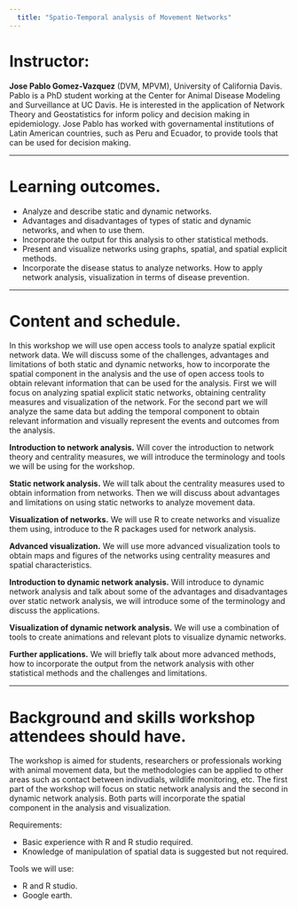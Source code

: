```yaml
---
  title: "Spatio-Temporal analysis of Movement Networks"
---
```

  
# Instructor:  

**Jose Pablo Gomez-Vazquez** (DVM, MPVM), University of California Davis. Pablo is a PhD student working at the Center for Animal Disease Modeling and Surveillance at UC Davis. He is interested in the application of Network Theory and Geostatistics for inform policy and decision making in epidemiology. Jose Pablo has worked with governamental institutions of Latin American countries, such as Peru and Ecuador, to provide tools that can be used for decision making.  


_________


# Learning outcomes.  

-	Analyze and describe static and dynamic networks.
-	Advantages and disadvantages of types of static and dynamic networks, and when to use them.
-	Incorporate the output for this analysis to other statistical methods.
-	Present and visualize networks using graphs, spatial, and spatial explicit methods.
-	Incorporate the disease status to analyze networks. How to apply network analysis, visualization in terms of disease prevention. 


_________

# Content and schedule.  

In this workshop we will use open access tools to analyze spatial explicit network data. We will discuss some of the challenges, advantages and limitations of both static and dynamic networks, how to incorporate the spatial component in the analysis and the use of open access tools to obtain relevant information that can be used for the analysis. First we will focus on analyzing spatial explicit static networks, obtaining centrality measures and visualization of the network.  For the second part we will analyze the same data but adding the temporal component to obtain relevant information and visually represent the events and outcomes from the analysis.   

<!-- |Time       |Topic                            |Presenter                |Format | -->
<!-- |-----------|---------------------------------|-------------------------|-------| -->
<!-- |8:30-9:30  |Introduction to Network Analysis |Jerome Baron/ Pablo Gomez|Lecture| -->
<!-- |9:3--10:30 |Static network analysis          |Jerome Baron             |Lecture| -->
<!-- |10:30-11:00|Coffee Break                     |---                      |       | -->
<!-- |11:00-12:00|Visualization of networks        |Jerome Baron/ Pablo Gomez|Lab    | -->
<!-- |12:00-13:00|Lunch                            |---                      |       | -->
<!-- |13:00-14:00|Advanced visualization           |Jerome Baron             |Lab    | -->
<!-- |14:00-15:00|Dynamic Network Analysis         |Pablo Gomez              |Lecture| -->
<!-- |15:00-15:30|Coffee Break                     |---                      |       | -->
<!-- |15:30-16:30|Visualization of dynamic networks|Jerome Baron/ Pablo Gomez|Lab    | -->
<!-- |16:30-17:00|Further applications             |Jerome Baron/ Pablo Gomez|Lecture| -->

**Introduction to network analysis.** Will cover the introduction to network theory and centrality measures, we will introduce the terminology and tools we will be using for the workshop.  

**Static network analysis.** We will talk about the centrality measures used to obtain information from networks. Then we will discuss about advantages and limitations on using static networks to analyze movement data.  

**Visualization of networks.** We will use R to create networks and visualize them using, introduce to the R packages used for network analysis.  

**Advanced visualization.** We will use more advanced visualization tools to obtain maps and figures of the networks using centrality measures and spatial characteristics.  

**Introduction to dynamic network analysis.**  Will introduce to dynamic network analysis and talk about some of the advantages and disadvantages over static network analysis, we will introduce some of the terminology and discuss the applications.  

**Visualization of dynamic network analysis.** We will use a combination of tools to create animations and relevant plots to visualize dynamic networks.  

**Further applications.** We will briefly talk about more advanced methods, how to incorporate the output from the network analysis with other statistical methods and the challenges and limitations.   


_________


# Background and skills workshop attendees should have.  
The workshop is aimed for students, researchers or professionals working with animal movement data, but the methodologies can be applied to other areas such as contact between indivudials, wildlife monitoring, etc. The first part of the workshop will focus on static network analysis and the second in dynamic network analysis. Both parts will incorporate the spatial component in the analysis and visualization.  



Requirements:
  
  - Basic experience with R and R studio required.
  - Knowledge of manipulation of spatial data is suggested but not required.  

Tools we will use:  
  
  - R and R studio.
  - Google earth.  

